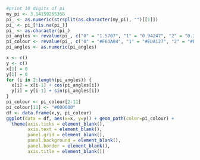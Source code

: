```r
#print 10 digits of pi
my_pi <- 3.14159265358
pi_ <- as.numeric(strsplit(as.character(my_pi), "")[[1]])
pi_ <- pi_[!is.na(pi_)]
pi_ <- as.character(pi_)
pi_angles <- revalue(pi_, c("0" = "1.5707", "1" = "0.94247", "2" = "0.314159", "3" = "5.96902", "4" = "5.34070", "5" = "4.71238", "6" = "4.08407", "7" = "3.45575", "8" = "2.82743", "9" = "2.19911"))
pi_colour <- revalue(pi_, c("0" = "#F6DA84", "1" = "#EDA127", "2" = "#E5533F", "3" = "#D20E36", "4" = "#BE387C", "5" = "#C397C4", "6" = "#5255AB", "7"= "#2A8B9D", "8"= "#48BB87", "9"="#7FB854"))
pi_angles <- as.numeric(pi_angles)

x <- c()
y <- c()
x[1] = 0
y[1] = 0
for (i in 2:length(pi_angles)) {
  x[i] = x[i-1] + cos(pi_angles[i])
  y[i] = y[i-1] + sin(pi_angles[i])
}
pi_colour <- pi_colour[2:11]
pi_colour[11] <- "#000000"
df <- data.frame(x,y, pi_colour)
ggplot(data = df, aes(x=x, y=y)) + geom_path(color=pi_colour) +
  theme(axis.ticks = element_blank(),
        axis.text = element_blank(),
        panel.grid = element_blank(),
        panel.background = element_blank(),
        panel.border = element_blank(),
        axis.title = element_blank())
```

